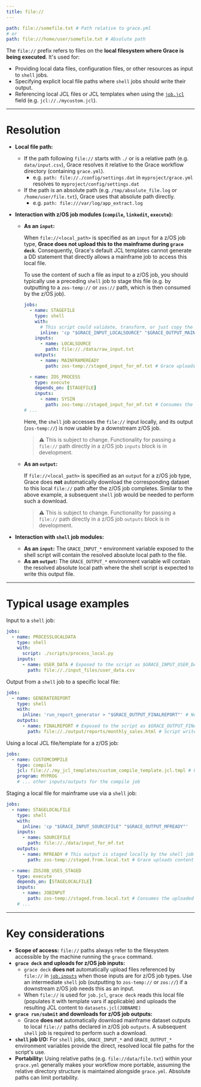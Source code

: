 ```yaml
---
title: file://
---
```


```yaml
path: file://somefile.txt # Path relative to grace.yml
# or
path: file:///home/user/somefile.txt # Absolute path
```

The `file://` prefix refers to files on the **local filesystem where Grace is being executed**. It's used for:

- Providing local data files, configuration files, or other resources as input to `shell` jobs.
- Specifying explicit local file paths where `shell` jobs should write their output.
- Referencing local JCL files or JCL templates when using the [`job.jcl`](/docs/yaml-spec/jobs/zos-specifics#jcl) field (e.g. `jcl://./mycustom.jcl`).

---

# Resolution

- **Local file path:**

  - If the path following `file://` starts with `./` or is a relative path (e.g. `data/input.csv`), Grace resolves it relative to the Grace workflow directory (containing `grace.yml`).
    - e.g. `path: file://./config/settings.dat` in `myproject/grace.yml` resolves to `myproject/config/settings.dat`
  - If the path is an absolute path (e.g. `/tmp/absolute_file.log` or `/home/user/file.txt`), Grace uses that absolute path directly.
    - e.g. `path: file:///var/log/app_extract.log`

- **Interaction with z/OS job modules (`compile`, `linkedit`, `execute`):**

  - **As an `input`:**

    When `file://<local_path>` is specified as an `input` for a z/OS job type, **Grace does not upload this to the mainframe during `grace deck`**. Consequently, Grace's default JCL templates cannot generate a DD statement that directly allows a mainframe job to access this local file.

    To use the content of such a file as input to a z/OS job, you should typically use a preceding `shell` job to stage this file (e.g. by outputting to a `zos-temp://` or `zos://` path, which is then consumed by the z/OS job).

    ```yaml
    jobs:
      - name: STAGEFILE
        type: shell
        with:
          # This script could validate, transform, or just copy the file
          inline: 'cp "$GRACE_INPUT_LOCALSOURCE" "$GRACE_OUTPUT_MAINFRAMEREADY"'
        inputs:
          - name: LOCALSOURCE
            path: file://./data/raw_input.txt
        outputs:
          - name: MAINFRAMEREADY
            path: zos-temp://staged_input_for_mf.txt # Grace uploads this

      - name: ZOS_PROCESS
        type: execute
        depends_on: [STAGEFILE]
        inputs:
          - name: SYSIN
            path: zos-temp://staged_input_for_mf.txt # Consumes the uploaded file
    # ...
    ```

    Here, the `shell` job accesses the `file://` input locally, and its output (`zos-temp://`) is now usable by a downstream z/OS job.

    > ⚠️ This is subject to change. Functionality for passing a `file://` path directly in a z/OS job `inputs` block is in development.

  - **As an `output`:**

    If `file://<local_path>` is specified as an `output` for a z/OS job type, Grace does **not** automatically download the corresponding dataset to this local `file://` path after the z/OS job completes. Similar to the above example, a subsequent `shell` job would be needed to perform such a download.

    > ⚠️ This is subject to change. Functionality for passing a `file://` path directly in a z/OS job `outputs` block is in development.

- **Interaction with `shell` job modules:**

  - **As an `input`:** The `GRACE_INPUT_*` environment variable exposed to the shell script will contain the resolved absolute local path to the file.
  - **As an `output`:** The `GRACE_OUTPUT_*` environment variable will contain the resolved absolute local path where the shell script is expected to write this output file.

---

# Typical usage examples

Input to a `shell` job:

```yaml
jobs:
  - name: PROCESSLOCALDATA
    type: shell
    with:
      script: ./scripts/process_local.py
    inputs:
      - name: USER_DATA # Exposed to the script as $GRACE_INPUT_USER_DATA
        path: file://./input_files/user_data.csv
```

Output from a `shell` job to a specific local file:

```yaml
jobs:
  - name: GENERATEREPORT
    type: shell
    with:
      inline: 'run_report_generator > "$GRACE_OUTPUT_FINALREPORT"' # Note: Ensure quotes if path has spaces
    outputs:
      - name: FINALREPORT # Exposed to the script as $GRACE_OUTPUT_FINALREPORT
        path: file://./output/reports/monthly_sales.html # Script writes to this resolved local path
```

Using a local JCL file/template for a z/OS job:

```yaml
jobs:
  - name: CUSTOMCOMPILE
    type: compile
    jcl: file://./my_jcl_templates/custom_compile_template.jcl.tmpl # Grace reads this for JCL
    program: MYPROG
    # ... other inputs/outputs for the compile job
```

Staging a local file for mainframe use via a `shell` job:

```yaml
jobs:
  - name: STAGELOCALFILE
    type: shell
    with:
      inline: 'cp "$GRACE_INPUT_SOURCEFILE" "$GRACE_OUTPUT_MFREADY"'
    inputs:
      - name: SOURCEFILE
        path: file://./data/input_for_mf.txt
    outputs:
      - name: MFREADY # This output is staged locally by the shell job
        path: zos-temp://staged.from.local.txt # Grace uploads content of $GRACE_OUTPUT_MFREADY to this temp DSN

  - name: ZOSJOB_USES_STAGED
    type: execute
    depends_on: [STAGELOCALFILE]
    inputs:
      - name: JOBINPUT
        path: zos-temp://staged.from.local.txt # Consumes the uploaded data
    # ...
```

---

# Key considerations

- **Scope of access:** `file://` paths always refer to the filesystem accessible by the machine running the `grace` command.
- **`grace deck` and uploads for z/OS job inputs:**
  - `grace deck` **does not** automatically upload files referenced by `file://` in [`job.inputs`](/docs/yaml-spec/jobs#inputs) when those inputs are for z/OS job types. Use an intermediate `shell` job (outputting to `zos-temp://` or `zos://`) if a downstream z/OS job needs this as an input.
  - When `file://` is used for `job.jcl`, `grace deck` reads this local file (populates it with template vars if applicable) and uploads the resulting JCL content to `datasets.jcl(JOBNAME)`
- **`grace run/submit` and downloads for z/OS job outputs:**
  - Grace **does not** automatically download mainframe dataset outputs to local `file://` paths declared in z/OS job `outputs`. A subsequent `shell` job is required to perform such a download.
- **`shell` job I/O:** For `shell` jobs, `GRACE_INPUT_*` and `GRACE_OUTPUT_*` environment variables provide the direct, resolved local file paths for the script's use.
- **Portability:** Using relative paths (e.g. `file://data/file.txt`) within your `grace.yml` generally makes your workflow more portable, assuming the relative directory structure is maintained alongside `grace.yml`. Absolute paths can limit portability.
